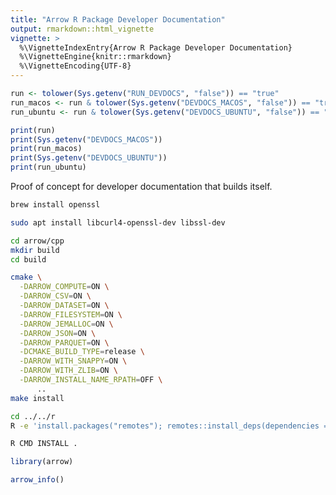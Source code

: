 ```yaml
---
title: "Arrow R Package Developer Documentation"
output: rmarkdown::html_vignette
vignette: >
  %\VignetteIndexEntry{Arrow R Package Developer Documentation}
  %\VignetteEngine{knitr::rmarkdown}
  %\VignetteEncoding{UTF-8}
---
```


```r
run <- tolower(Sys.getenv("RUN_DEVDOCS", "false")) == "true"
run_macos <- run & tolower(Sys.getenv("DEVDOCS_MACOS", "false")) == "true"
run_ubuntu <- run & tolower(Sys.getenv("DEVDOCS_UBUNTU", "false")) == "true"

print(run)
print(Sys.getenv("DEVDOCS_MACOS"))
print(run_macos)
print(Sys.getenv("DEVDOCS_UBUNTU"))
print(run_ubuntu)
```

Proof of concept for developer documentation that builds itself.

```bash
brew install openssl
```


```bash
sudo apt install libcurl4-openssl-dev libssl-dev
```

```bash
cd arrow/cpp
mkdir build
cd build

cmake \
  -DARROW_COMPUTE=ON \
  -DARROW_CSV=ON \
  -DARROW_DATASET=ON \
  -DARROW_FILESYSTEM=ON \
  -DARROW_JEMALLOC=ON \
  -DARROW_JSON=ON \
  -DARROW_PARQUET=ON \
  -DCMAKE_BUILD_TYPE=release \
  -DARROW_WITH_SNAPPY=ON \
  -DARROW_WITH_ZLIB=ON \
  -DARROW_INSTALL_NAME_RPATH=OFF \
      ..
make install

cd ../../r
R -e 'install.packages("remotes"); remotes::install_deps(dependencies = TRUE)'

R CMD INSTALL .
```

```r
library(arrow)

arrow_info()
```
